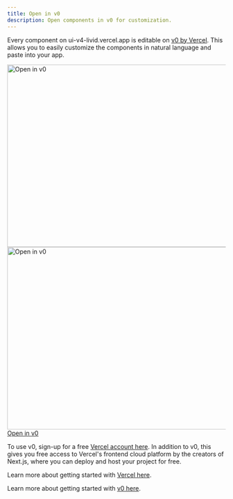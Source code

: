 ```yaml
---
title: Open in v0
description: Open components in v0 for customization.
---
```


Every component on ui-v4-livid.vercel.app is editable on [v0 by Vercel](https://v0.dev). This allows you to easily customize the components in natural language and paste into your app.

<a href="https://vercel.com/signup?utm_source=shad&utm_medium=web&utm_campaign=docs_cta_signup">
  <Image
    src="/images/open-in-v0.png"
    width="716"
    height="420"
    alt="Open in v0"
    className="mt-6 w-full overflow-hidden rounded-lg border dark:hidden"
  />
  <Image
    src="/images/open-in-v0-dark.png"
    width="716"
    height="420"
    alt="Open in v0"
    className="mt-6 hidden w-full overflow-hidden rounded-lg border shadow-sm dark:block"
  />
  <span className="sr-only">Open in v0</span>
</a>

To use v0, sign-up for a free [Vercel account here](https://vercel.com/signup?utm_source=shad&utm_medium=web&utm_campaign=docs_cta_signup). In addition to v0, this gives you free access to Vercel's frontend cloud platform by the creators of Next.js, where you can deploy and host your project for free.

Learn more about getting started with [Vercel here](https://vercel.com/docs/getting-started-with-vercel?utm_source=shadcn_site&utm_medium=web&utm_campaign=docs_cta_about_vercel).

Learn more about getting started with [v0 here](https://v0.dev/faq).
